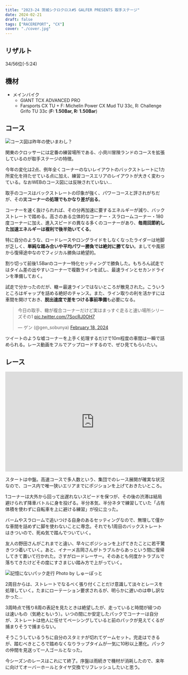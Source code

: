 ```yaml
---
title: "2023-24 茨城シクロクロス#5 GALFER PRESENTS 取手ステージ"
date: 2024-02-21
draft: false
tags: ["RACEREPORT", "CX"]
cover: "./cover.jpg"
---
```


## リザルト

34/56位(-5:24)

## 機材

- メインバイク
  - GIANT TCX ADVANCED PRO
  - Farsports CX TU + F: Michelin Power CX Mud TU 33c, R: Challenge Grifo TU 33c (**F: 1.50Bar, R: 1.50Bar**)

## コース

![コース図は昨年の使いまわし？](./image.png)

関東のクロッサーには定番の練習場所である、小貝川冒険ランドのコースを拡張しているのが取手ステージの特徴。

今年の変化は2点、例年全くコーナーのないレイアウトのバックストレートに1カ所変化を持たせている点に加え、練習コースエリアのレイアウトが大きく変わっている。なおWEBのコース図には反映されていない…

取手のコースはバックストレートの印象が強く、パワーコースと評されがちだが、その実**コーナーの処理でもかなり差が出る**。

コーナーを速く抜けられれば、その分再加速に要するエネルギーが減り、バックストレートで踏める。高さのある立体的なコーナー・スラロームコーナー・180度コーナーに加え、進入スピードの異なる多くのコーナーがあり、**毎周回節約した加速エネルギーは複利で後半効いてくる**。

特に自分のような、ロードレースやロングライドをしなくなったライダーは地脚が乏しく、**単純な踏み合いや平均パワー勝負では絶対に勝てない**。ましてや風邪から復帰途中なのでフィジカル勝負は絶望的。

割り切って前後1.5Barのコーナー特化セッティングで勝負した。もちろん試走ではタイム差の出やすいコーナーで複数ラインを試し、最速ラインとセカンドラインを準備しておく。

試走で分かったのだが、轍＝最速ラインではないところが散見された。こういうところはギャップを詰める絶好のチャンス。また、ライン取りの利を活かすには車間を開けておき、**脱出速度で差をつける事前準備**も必要になる。

<blockquote class="twitter-tweet"><p lang="ja" dir="ltr">今日の取手、轍が複合コーナーだけど実はまっすぐ走ると速い場所シリーズその1 <a href="https://t.co/7SocRJ0OH7">pic.twitter.com/7SocRJ0OH7</a></p>&mdash; ゲン (@gen_sobunya) <a href="https://twitter.com/gen_sobunya/status/1759168720432414853?ref_src=twsrc%5Etfw">February 18, 2024</a></blockquote>

ツイートのような嘘コーナーを上手く処理するだけで10m程度の車間は一瞬で詰められる。レース動画をフルでアップロードするので、ぜひ見てもらいたい。

## レース

<iframe width="560" height="315" src="https://www.youtube.com/embed/PowhOBb6HeY?si=oeaXLb17NIOpUOnI" title="YouTube video player" frameborder="0" allow="accelerometer; autoplay; clipboard-write; encrypted-media; gyroscope; picture-in-picture; web-share" allowfullscreen></iframe>

スタートは中盤。高速コースで多人数という、集団でのレース展開が確実な状況なので、コース内で唯一狭いエリアまでにポジションを上げておきたいところ。

1コーナーは大外から回って出遅れないスピードを保つが、その後の渋滞は結局避けられず降車バトルに身を投げる。半分本気、半分ネタで練習していた「占有体積を使わずに自転車を上に避ける練習」が役に立った。

バームやスラロームで追いつける自身のあるセッティングなので、無理して僅かな車間を詰めずに脚を使わないことに専念。それでも1周目のバックストレートはきついので、死ぬ気で踏んでついていく。

友人の野田さんがこれまでと違い、早々にポジションを上げてきたことに若干驚きつつ着いていく。あと、イナーメ吉岡さんがトラブルからあっという間に復帰してきて置いて行かれた。さすがロードレーサー。そのあとも何度かトラブルで落ちてきたけどその度にすさまじい踏み方で上がっていく。

![記憶にないパック走行 Photo by しゅーぽっと](./DSC00433.JPG)

2周目からは、ストレートでなるべく張り付くことだけ意識して淡々とレースを処理していく。たまにローテーション要求されるが、明らかに遅いのは申し訳なかった…

3周時点で残り8周の表記を見たときは絶望したが、走っていると時間が経つのは速いもの（気絶ともいう）。いつの間にか安定したパックでコーナーは自分が、ストレートは他人に任せてペーシングしていると前のパックが見えてくるが捕まりそうで捕まらない。

そうこうしているうちに自分のスタミナが切れてゲームセット。完走はできるが、踏むべきところで踏めなくなりラップタイムが一気に10秒以上悪化。パックの仲間を見送って一人ゴールとなった。

今シーズンのレースはこれにて終了。序盤は雨続きで機材が消耗したので、来年に向けてオーバーホールとタイヤ交換でリフレッシュしたいと思う。
